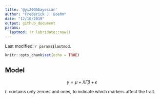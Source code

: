 ```yaml
---
title: '@yi2005bayesian'
author: "Frederick J. Boehm"
date: "12/10/2019"
output: github_document
params:
  lastmod: !r lubridate::now()
---
```


Last modified: `r params$lastmod`.

```r
knitr::opts_chunk$set(echo = TRUE)
```


## Model

$$y = \mu + X\Gamma\beta + \epsilon$$

$\Gamma$ contains only zeroes and ones, to indicate which markers affect the trait. 

